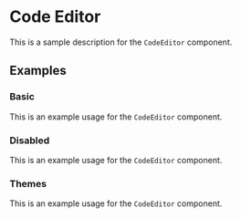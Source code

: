 


<Meta title="Components/CodeEditor" />

# Code Editor

This is a sample description for the `CodeEditor` component.

## Examples

### Basic

This is an example usage for the `CodeEditor` component.

<Story name="Basic">
  <div style={{ height: 300 }}>
    <CodeEditor value="select * from code.editor;" />
  </div>
</Story>

### Disabled

This is an example usage for the `CodeEditor` component.

<Story name="Disabled">
  <CodeEditor disabled value="select * from code.editor;" />
</Story>

### Themes

This is an example usage for the `CodeEditor` component.

<Story name="Theme">
  <div style={{ height: 300 }}>
    <CodeEditor theme="dark" value="select * from code.editor;" />
  </div>
</Story>
